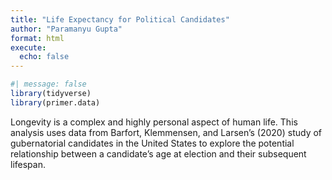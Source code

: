```yaml
---
title: "Life Expectancy for Political Candidates"
author: "Paramanyu Gupta"
format: html
execute: 
  echo: false
---
```


```r
#| message: false
library(tidyverse)
library(primer.data)
```

Longevity is a complex and highly personal aspect of human life. This analysis uses data from Barfort, Klemmensen, and Larsen's (2020) study of gubernatorial candidates in the United States to explore the potential relationship between a candidate's age at election and their subsequent lifespan.